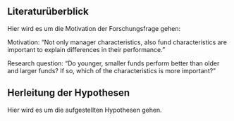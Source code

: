 ## Literaturüberblick

Hier wird es um die Motivation der Forschungsfrage gehen:

Motivation:
"Not only manager characteristics, also fund characteristics are important to explain differences in their performance."

Research question:
"Do younger, smaller funds perform better than older and larger funds?
If so, which of the characteristics is more important?"


## Herleitung der Hypothesen

Hier wird es um die aufgestellten Hypothesen gehen.

\newpage